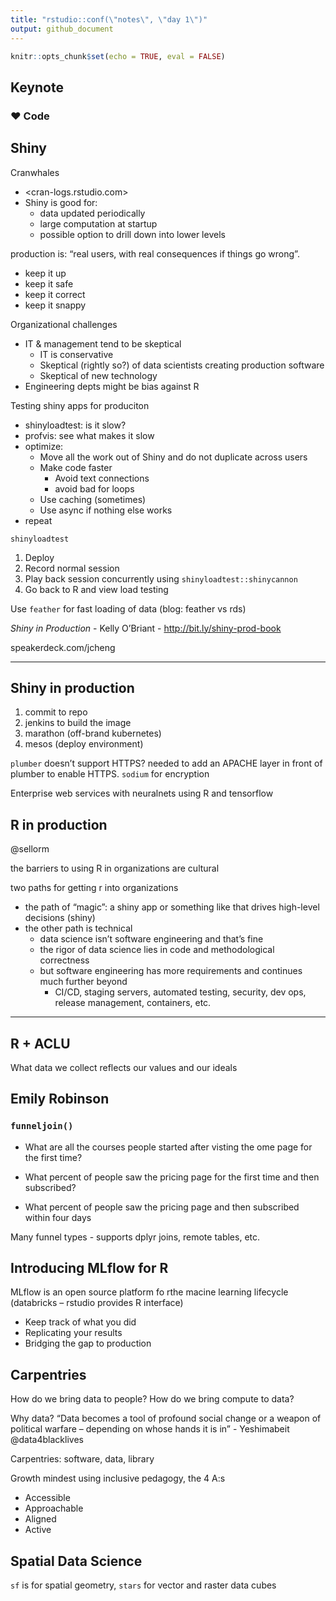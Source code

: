 ```yaml
---
title: "rstudio::conf(\"notes\", \"day 1\")"
output: github_document
---
```


```r
knitr::opts_chunk$set(echo = TRUE, eval = FALSE)
```

## Keynote

### ❤️ Code

## Shiny

Cranwhales

- <cran-logs.rstudio.com>
- Shiny is good for:
  - data updated periodically
  - large computation at startup
  - possible option to drill down into lower levels
  
production is: "real users, with real consequences if things go wrong".

- keep it up
- keep it safe
- keep it correct
- keep it snappy

Organizational challenges

- IT & management tend to be skeptical
  - IT is conservative
  - Skeptical (rightly so?) of data scientists creating production software
  - Skeptical of new technology
- Engineering depts might be bias against R


Testing shiny apps for produciton

- shinyloadtest: is it slow?
- profvis: see what makes it slow
- optimize:
  - Move all the work out of Shiny and do not duplicate across users
  - Make code faster
    - Avoid text connections
    - avoid bad for loops
  - Use caching (sometimes)
  - Use async if nothing else works
- repeat

`shinyloadtest`

1. Deploy
1. Record normal session
1. Play back session concurrently using `shinyloadtest::shinycannon`
1. Go back to R and view load testing

Use `feather` for fast loading of data (blog: feather vs rds)


*Shiny in Production* - Kelly O'Briant - <http://bit.ly/shiny-prod-book>

speakerdeck.com/jcheng

---

## Shiny in production

1. commit to repo
1. jenkins to build the image
1. marathon (off-brand kubernetes)
1. mesos (deploy environment)

`plumber` doesn't support HTTPS? needed to add an APACHE layer in front of plumber to enable HTTPS. `sodium` for encryption

Enterprise web services with neuralnets using R and tensorflow

## R in production

@sellorm

the barriers to using R in organizations are cultural

two paths for getting r into organizations

- the path of "magic": a shiny app or something like that drives high-level decisions (shiny)
- the other path is technical
  - data science isn't software engineering and that's fine
  - the rigor of data science lies in code and methodological correctness
  - but software engineering has more requirements and continues much further beyond
    - CI/CD, staging servers, automated testing, security, dev ops, release management, containers, etc.
    
---

## R + ACLU

What data we collect reflects our values and our ideals

## Emily Robinson

### `funneljoin()`

- What are all the courses people started after visting the ome page for the first time?

- What percent of people saw the pricing page for the first time and then subscribed?

- What percent of people saw the pricing page and then subscribed within four days

Many funnel types - supports dplyr joins, remote tables, etc.

## Introducing MLflow for R

MLflow is an open source platform fo rthe macine learning lifecycle (databricks -- rstudio provides R interface)

- Keep track of what you did
- Replicating your results
- Bridging the gap to production

## Carpentries

How do we bring data to people? How do we bring compute to data?

Why data? "Data becomes a tool of profound social change or a weapon of political warfare -- depending on whose hands it is in" - Yeshimabeit @data4blacklives

Carpentries: software, data, library

Growth mindest using inclusive pedagogy, the 4 A:s

- Accessible
- Approachable
- Aligned
- Active

## Spatial Data Science

`sf` is for spatial geometry, `stars` for vector and raster data cubes

